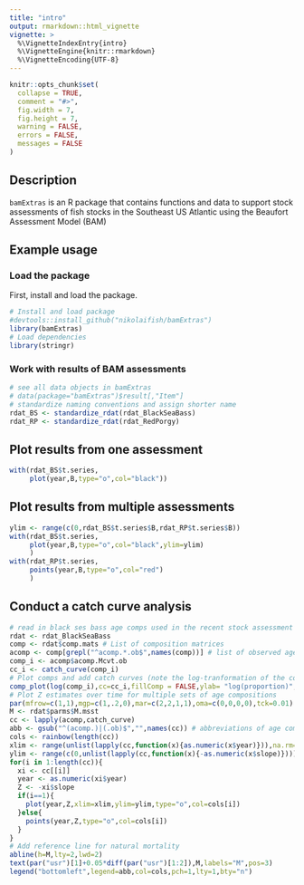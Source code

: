 ```yaml
---
title: "intro"
output: rmarkdown::html_vignette
vignette: >
  %\VignetteIndexEntry{intro}
  %\VignetteEngine{knitr::rmarkdown}
  %\VignetteEncoding{UTF-8}
---
```



```r
knitr::opts_chunk$set(
  collapse = TRUE,
  comment = "#>",
  fig.width = 7,
  fig.height = 7,
  warning = FALSE,
  errors = FALSE,
  messages = FALSE
)
```

## Description

`bamExtras` is an R package that contains functions and data to support
stock assessments of fish stocks in the Southeast US Atlantic using the Beaufort
Assessment Model (BAM)

## Example usage

### Load the package

First, install and load the package. 

```r
# Install and load package
#devtools::install_github("nikolaifish/bamExtras")
library(bamExtras)
# Load dependencies
library(stringr)
```

### Work with results of BAM assessments

```r
# see all data objects in bamExtras
# data(package="bamExtras")$result[,"Item"]
# standardize naming conventions and assign shorter name
rdat_BS <- standardize_rdat(rdat_BlackSeaBass)
rdat_RP <- standardize_rdat(rdat_RedPorgy)
```

## Plot results from one assessment

```r
with(rdat_BS$t.series,
     plot(year,B,type="o",col="black"))
```

## Plot results from multiple assessments

```r
ylim <- range(c(0,rdat_BS$t.series$B,rdat_RP$t.series$B))
with(rdat_BS$t.series,
     plot(year,B,type="o",col="black",ylim=ylim)
     )
with(rdat_RP$t.series,
     points(year,B,type="o",col="red")
     )
```


## Conduct a catch curve analysis

```r
# read in black ses bass age comps used in the recent stock assessment
rdat <- rdat_BlackSeaBass
comp <- rdat$comp.mats # List of composition matrices
acomp <- comp[grepl("^acomp.*.ob$",names(comp))] # list of observed age composition matrices
comp_i <- acomp$acomp.Mcvt.ob
cc_i <- catch_curve(comp_i)
# Plot comps and add catch curves (note the log-tranformation of the composition data)
comp_plot(log(comp_i),cc=cc_i,fillComp = FALSE,ylab= "log(proportion)",xlab="age",title="black sea bass commercial handline catch curves")
# Plot Z estimates over time for multiple sets of age compositions
par(mfrow=c(1,1),mgp=c(1,.2,0),mar=c(2,2,1,1),oma=c(0,0,0,0),tck=0.01)
M <- rdat$parms$M.msst
cc <- lapply(acomp,catch_curve)
abb <- gsub("^(acomp.)|(.ob)$","",names(cc)) # abbreviations of age composition fleets
cols <- rainbow(length(cc))
xlim <- range(unlist(lapply(cc,function(x){as.numeric(x$year)})),na.rm=TRUE)
ylim <- range(c(0,unlist(lapply(cc,function(x){-as.numeric(x$slope)}))),na.rm=TRUE)
for(i in 1:length(cc)){
  xi <- cc[[i]]
  year <- as.numeric(xi$year)
  Z <- -xi$slope
  if(i==1){
    plot(year,Z,xlim=xlim,ylim=ylim,type="o",col=cols[i])
  }else{
    points(year,Z,type="o",col=cols[i])
  }
}
# Add reference line for natural mortality
abline(h=M,lty=2,lwd=2)
text(par("usr")[1]+0.05*diff(par("usr")[1:2]),M,labels="M",pos=3)
legend("bottomleft",legend=abb,col=cols,pch=1,lty=1,bty="n")
```
